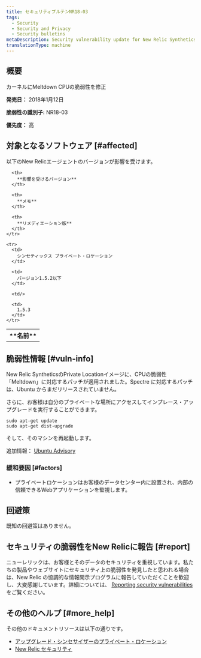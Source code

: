 ```yaml
---
title: セキュリティブルテンNR18-03
tags:
  - Security
  - Security and Privacy
  - Security bulletins
metaDescription: Security vulnerability update for New Relic Synthetics private minion.
translationType: machine
---
```


## 概要

カーネルにMeltdown CPUの脆弱性を修正

**発売日：** 2018年1月12日

**脆弱性の識別子:** NR18-03

**優先度：** 高

## 対象となるソフトウェア [#affected]

以下のNew Relicエージェントのバージョンが影響を受けます。

<table>
  <tbody>
    <tr>
      <th>
        **名前**
      </th>

      <th>
        **影響を受けるバージョン**
      </th>

      <th>
        **メモ**
      </th>

      <th>
        **リメディエーション版**
      </th>
    </tr>

    <tr>
      <td>
        シンセティックス プライベート・ロケーション
      </td>

      <td>
        バージョン1.5.2以下
      </td>

      <td/>

      <td>
        1.5.3
      </td>
    </tr>
  </tbody>
</table>

## 脆弱性情報 [#vuln-info]

New Relic SyntheticsのPrivate Locationイメージに、CPUの脆弱性「Meltdown」に対応するパッチが適用されました。Spectre に対応するパッチは、Ubuntu からまだリリースされていません。

さらに、お客様は自分のプライベートな場所にアクセスしてインプレース・アップグレードを実行することができます。

```
sudo apt-get update
sudo apt-get dist-upgrade
```

そして、そのマシンを再起動します。

追加情報： [Ubuntu Advisory](https://wiki.ubuntu.com/SecurityTeam/KnowledgeBase/SpectreAndMeltdown)

### 緩和要因 [#factors]

* プライベートロケーションはお客様のデータセンター内に設置され、内部の信頼できるWebアプリケーションを監視します。

## 回避策

既知の回避策はありません。

## セキュリティの脆弱性をNew Relicに報告 [#report]

ニューレリックは、お客様とそのデータのセキュリティを重視しています。私たちの製品やウェブサイトにセキュリティ上の脆弱性を発見したと思われる場合は、New Relic の協調的な情報開示プログラムに報告していただくことを歓迎し、大変感謝しています。詳細については、 [Reporting security vulnerabilities](/docs/security/new-relic-security/data-privacy/reporting-security-vulnerabilities) をご覧ください。

## その他のヘルプ [#more_help]

その他のドキュメントリソースは以下の通りです。

* [アップグレード・シンセサイザーのプライベート・ロケーション](/docs/synthetics/new-relic-synthetics/private-locations/private-locations-overview-monitor-internal-sites-add-new-locations)
* [New Relic セキュリティ](https://newrelic.com/security "新しいウィンドウにリンクが開きます。")
